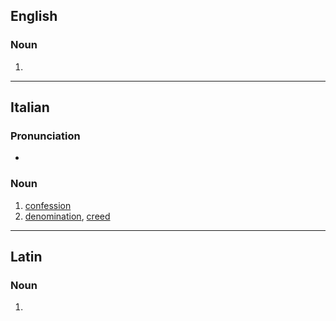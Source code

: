 ==English==

===Noun===
{{en-noun}}

# {{obsolete form of|en|confession}}

----

==Italian==

===Pronunciation===
* {{audio|it|It-confessione.ogg|audio}}

===Noun===
{{it-noun|f}}

# [[confession]]
# [[denomination]], [[creed]]

----

==Latin==

===Noun===
{{la-noun-form|cōnfessiōne}}

# {{inflection of|la|cōnfessiō||abl|s}}